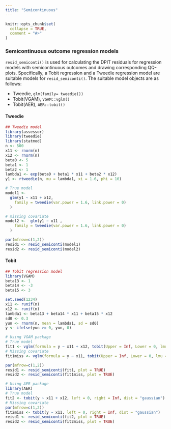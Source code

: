 ```yaml
---
title: "Semicontinuous"
---
```


```r
knitr::opts_chunk$set(
  collapse = TRUE,
  comment = "#>"
)
```

### Semicontinuous outcome regression models {.tabset .tabset-pills}
`resid_semiconti()` is used for calculating the DPIT residuals for regression models with semicontinuous outcomes and drawing corresponding QQ-plots. Specifically, a Tobit regression and a Tweedie regression model are suitable models for `resid_semiconti()`. The suitable model objects are as follows: 

* Tweedie, `glm(family= tweedie())`
* Tobit(VGAM), `VGAM::vglm()` 
* Tobit(AER), `AER::tobit()` 

#### Tweedie 
```r
## Tweedie model
library(assessor)
library(tweedie)
library(statmod)
n <- 500
x11 <- rnorm(n)
x12 <- rnorm(n)
beta0 <- 5
beta1 <- 1
beta2 <- 1
lambda1 <- exp(beta0 + beta1 * x11 + beta2 * x12)
y1 <- rtweedie(n, mu = lambda1, xi = 1.6, phi = 10)
```

```r
# True model
model1 <-
  glm(y1 ~ x11 + x12,
    family = tweedie(var.power = 1.6, link.power = 0)
  )

# missing covariate
model2 <-  glm(y1 ~ x11 ,
    family = tweedie(var.power = 1.6, link.power = 0)
  )

par(mfrow=c(1,2))
resid1 <- resid_semiconti(model1)
resid2 <- resid_semiconti(model2)
```


#### Tobit
```r
## Tobit regression model
library(VGAM)
beta13 <- 1
beta14 <- -3
beta15 <- 3

set.seed(1234)
x11 <- runif(n)
x12 <- runif(n)
lambda1 <- beta13 + beta14 * x11 + beta15 * x12
sd0 <- 0.3
yun <- rnorm(n, mean = lambda1, sd = sd0)
y <- ifelse(yun >= 0, yun, 0)
```


```r
# Using VGAM package
# True model
fit1 <- vglm(formula = y ~ x11 + x12, tobit(Upper = Inf, Lower = 0, lmu = "identitylink"))
# Missing covariate
fit1miss <- vglm(formula = y ~ x11, tobit(Upper = Inf, Lower = 0, lmu = "identitylink"))

par(mfrow=c(1,2))
resid1 <- resid_semiconti(fit1, plot = TRUE)
resid2 <- resid_semiconti(fit1miss, plot = TRUE)
```


```r
# Using AER package
library(AER)
# True model
fit2 <- tobit(y ~ x11 + x12, left = 0, right = Inf, dist = "gaussian")
# Missing covariate
par(mfrow=c(1,2))
fit2miss <- tobit(y ~ x11, left = 0, right = Inf, dist = "gaussian")
reisd1 <- resid_semiconti(fit2, plot = TRUE)
resid2 <- resid_semiconti(fit2miss, plot = TRUE)
```
